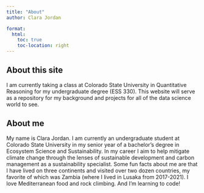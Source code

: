 ```yaml
---
title: "About"
author: Clara Jordan

format: 
  html:
    toc: true
    toc-location: right
---
```


## **About this site**

I am currently taking a class at Colorado State University in Quantitative Reasoning for my undergraduate degree (ESS 330). This website will serve as a repository for my background and projects for all of the data science world to see.

## **About me**

My name is Clara Jordan. I am currently an undergraduate student at Colorado State University in my senior year of a bachelor's degree in Ecosystem Science and Sustainability. In my career I aim to help mitigate climate change through the lenses of sustainable development and carbon management as a sustainability specialist. Some fun facts about me are that I have lived on three continents and visited over two dozen countries, my favorite of which was Zambia (where I lived in Lusaka from 2017-2021). I love Mediterranean food and rock climbing. And I'm learning to code!
